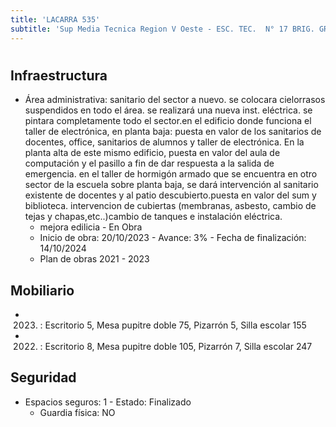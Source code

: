 ```yaml
---
title: 'LACARRA 535'
subtitle: 'Sup Media Tecnica Region V Oeste - ESC. TEC.  N° 17 BRIG. GRAL. CORNELIO SAAVEDRA - CAIYJ LACARRA'
---
```


#
## Infraestructura

* Área administrativa: sanitario del sector a nuevo. se colocara cielorrasos suspendidos en todo el área. se realizará una nueva inst. eléctrica. se pintara completamente todo el sector.en el edificio donde funciona el taller de electrónica, en planta baja: puesta en valor de los sanitarios de docentes, office, sanitarios de alumnos y taller de electrónica.
En la planta alta de este mismo edificio, puesta en valor del aula de computación y el pasillo a fin de dar respuesta a la salida de emergencia. en el taller de hormigón armado que se encuentra en otro sector de la escuela sobre planta baja, se dará intervención al sanitario existente de docentes y al patio descubierto.puesta en valor del sum y biblioteca. intervencion de cubiertas (membranas, asbesto, cambio de tejas y chapas,etc..)cambio de tanques e instalación eléctrica. 
    + mejora edilicia - En Obra 
    + Inicio de obra: 20/10/2023 - Avance: 3% - Fecha de finalización: 14/10/2024 
    + Plan de obras 2021 - 2023 






## Mobiliario

*  (2023) : Escritorio 5, Mesa pupitre doble 75, Pizarrón 5, Silla escolar 155 

*  (2022) : Escritorio 8, Mesa pupitre doble 105, Pizarrón 7, Silla escolar 247 





## Seguridad

*  Espacios seguros: 1 - Estado: Finalizado 
    + Guardia física: NO



